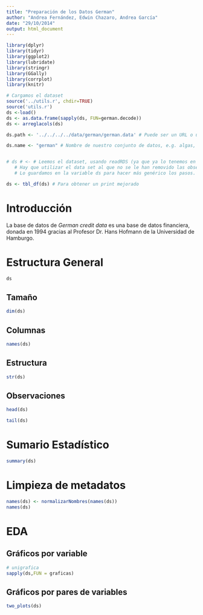 ```yaml
---
title: "Preparación de los Datos German"
author: "Andrea Fernández, Edwin Chazaro, Andrea García"
date: "29/10/2014"
output: html_document
---
```


```r
library(dplyr)
library(tidyr)
library(ggplot2)
library(lubridate)
library(stringr)
library(GGally)
library(corrplot)
library(knitr)
```



```r
# Cargamos el dataset
source('../utils.r', chdir=TRUE)
source('utils.r')
ds <-load()
ds <- as.data.frame(sapply(ds, FUN=german.decode))
ds <- arreglacols(ds)

ds.path <- '../../../../data/german/german.data' # Puede ser un URL o una dirección en el directorio

ds.name <- "german" # Nombre de nuestro conjunto de datos, e.g. algas, german


# ds # <- # Leemos el dataset, usando readRDS (ya que ya lo tenemos en disco debido a nuestro EDA)
   # Hay que utilizar el data set al que no se le han removido las observaciones NAs
   # Lo guardamos en la variable ds para hacer más genérico los pasos.

ds <- tbl_df(ds) # Para obtener un print mejorado
```


# Introducción

La base de datos de *German credit data* es una base de datos financiera, donada en 1994 gracias al Profesor Dr. Hans Hofmann de la Universidad de Hamburgo.

# Estructura General

```r
ds
```

## Tamaño
```r
dim(ds)
```

## Columnas
```r
names(ds)
```

## Estructura

```r
str(ds)
```

## Observaciones

```r
head(ds)
```

```r
tail(ds)
```

# Sumario Estadístico

```r
summary(ds)
```

# Limpieza de metadatos

```r
names(ds) <- normalizarNombres(names(ds))
names(ds)
```

# EDA

## Gráficos por variable

```r
# unigrafica
sapply(ds,FUN = graficas)
```
 

## Gráficos por pares de variables

```r
two_plots(ds)
```
